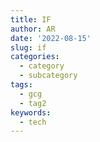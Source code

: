 ```yaml
---
title: IF
author: AR
date: '2022-08-15'
slug: if
categories:
  - category
  - subcategory
tags:
  - gcg
  - tag2
keywords:
  - tech
---
```


<!--more-->
